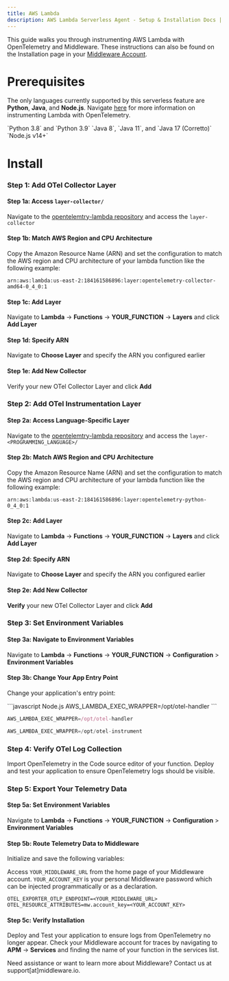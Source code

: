 ```yaml
---
title: AWS Lambda
description: AWS Lambda Serverless Agent - Setup & Installation Docs | Middleware
---
```


This guide walks you through instrumenting AWS Lambda with OpenTelemetry and Middleware. These instructions can also be found on the Installation page in your [Middleware Account](https://app.middleware.io/installation#infrastructures/windows).

# Prerequisites

<Note> The only languages currently supported by this serverless feature are __Python__, __Java__, and __Node.js__. Navigate [here](https://opentelemetry.io/docs/faas/lambda-auto-instrument/) for more information on instrumenting Lambda with OpenTelemetry.</Note>

<Steps>

  <Step title="Python Version">
   `Python 3.8` and `Python 3.9` 
  </Step>

  <Step title="Java Version">
   `Java 8`, `Java 11`, and `Java 17 (Corretto)` 
  </Step>

  <Step title="Node.js Version">
   `Node.js v14+`
  </Step>
</Steps>


# Install

### Step 1: Add OTel Collector Layer

#### Step 1a: Access `layer-collector/`

Navigate to the [opentelemtry-lambda repository](https://github.com/open-telemetry/opentelemetry-lambda/releases) and access the `layer-collector`

#### Step 1b: Match AWS Region and CPU Architecture

Copy the Amazon Resource Name (ARN) and set the configuration to match the AWS region and CPU architecture of your lambda function like the following example: 

```
arn:aws:lambda:us-east-2:184161586896:layer:opentelemetry-collector-amd64-0_4_0:1
```

#### Step 1c: Add Layer

Navigate to __Lambda__ -> __Functions__ -> __YOUR_FUNCTION__ -> __Layers__ and click __Add Layer__

#### Step 1d: Specify ARN

Navigate to __Choose Layer__ and specify the ARN you configured earlier

#### Step 1e: Add New Collector

Verify your new OTel Collector Layer and click __Add__


### Step 2: Add OTel Instrumentation Layer

#### Step 2a: Access Language-Specific Layer

Navigate to the [opentelemtry-lambda repository](https://github.com/open-telemetry/opentelemetry-lambda/releases) and access the `layer-<PROGRAMMING_LANGUAGE>/`

#### Step 2b: Match AWS Region and CPU Architecture

Copy the Amazon Resource Name (ARN) and set the configuration to match the AWS region and CPU architecture of your lambda function like the following example: 

```
arn:aws:lambda:us-east-2:184161586896:layer:opentelemetry-python-0_4_0:1
```

#### Step 2c: Add Layer

Navigate to __Lambda__ -> __Functions__ -> __YOUR_FUNCTION__ -> __Layers__ and click __Add Layer__

#### Step 2d: Specify ARN

Navigate to __Choose Layer__ and specify the ARN you configured earlier

#### Step 2e: Add New Collector

__Verify__ your new OTel Collector Layer and click __Add__

### Step 3: Set Environment Variables

#### Step 3a: Navigate to Environment Variables

Navigate to __Lambda__ -> __Functions__ -> __YOUR_FUNCTION__ -> __Configuration__ > __Environment Variables__

#### Step 3b: Change Your App Entry Point

Change your application's entry point:

<CodeGroup>
```javascript Node.js
AWS_LAMBDA_EXEC_WRAPPER=/opt/otel-handler
```

```javascript Java
AWS_LAMBDA_EXEC_WRAPPER=/opt/otel-handler
```

```python Python
AWS_LAMBDA_EXEC_WRAPPER=/opt/otel-instrument
```
</CodeGroup>

### Step 4: Verify OTel Log Collection

Import OpenTelemetry in the Code source editor of your function. Deploy and test your application to ensure OpenTelemetry logs should be visible.

### Step 5: Export Your Telemetry Data 

#### Step 5a: Set Environment Variables

Navigate to __Lambda__ -> __Functions__ -> __YOUR_FUNCTION__ -> __Configuration__ > __Environment Variables__

#### Step 5b: Route Telemetry Data to Middleware

Initialize and save the following variables:

<Note> Access `YOUR_MIDDLEWARE_URL` from the home page of your Middleware account. `YOUR_ACCOUNT_KEY` is your personal Middleware password which can be injected programmatically or as a declaration. </Note>

```
OTEL_EXPORTER_OTLP_ENDPOINT=<YOUR_MIDDLEWARE_URL> 
OTEL_RESOURCE_ATTRIBUTES=mw.account_key=<YOUR_ACCOUNT_KEY>
```

#### Step 5c: Verify Installation

Deploy and Test your application to ensure logs from OpenTelemetry no longer appear. Check your Middleware account for traces by navigating to __APM__ -> __Services__ and finding the name of your function in the services list.

<Note> Need assistance or want to learn more about Middleware? Contact us at support[at]middleware.io. </Note>
